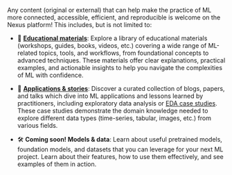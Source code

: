 Any content (original or external) that can help make the practice of ML more connected, accessible, efficient, and reproducible is welcome on the Nexus platform! This includes, but is not limited to:


* 🧠 [**Educational materials**](https://uw-madison-datascience.github.io/ML-X-Nexus/Resources/): Explore a library of educational materials (workshops, guides, books, videos, etc.) covering a wide range of ML-related topics, tools, and workflows, from foundational concepts to advanced techniques. These materials offer clear explanations, practical examples, and actionable insights to help you navigate the complexities of ML with confidence.

* 🧬 [**Applications & stories**](https://uw-madison-datascience.github.io/ML-X-Nexus/Resources/Blogs/): Discover a curated collection of blogs, papers, and talks which dive into ML applications and lessons learned by practitioners, including exploratory data analysis or [EDA case studies](https://uw-madison-datascience.github.io/ML-X-Nexus/Resources/EDA-examples/). These case studies demonstrate the domain knowledge needed to explore different data types (time-series, tabular, images, etc.) from various fields.

* 🛠 **Coming soon! Models & data**: Learn about useful pretrained models, foundation models, and datasets that you can leverage for your next ML project. Learn about their features, how to use them effectively, and see examples of them in action.